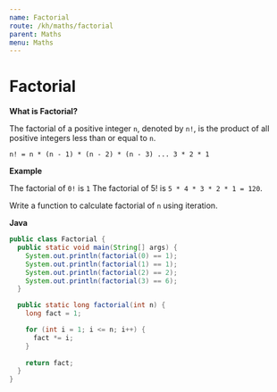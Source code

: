 ```yaml
---
name: Factorial
route: /kh/maths/factorial
parent: Maths
menu: Maths
---
```


# Factorial

**What is Factorial?**

The factorial of a positive integer `n`, denoted by `n!`, is the product of all positive integers less than or equal to `n`.

`n! = n * (n - 1) * (n - 2) * (n - 3) ... 3 * 2 * 1`

**Example**

The factorial of `0!` is `1` The factorial of 5! is `5 * 4 * 3 * 2 * 1 = 120`.

Write a function to calculate factorial of `n` using iteration.

**Java**

```java
public class Factorial {
  public static void main(String[] args) {
    System.out.println(factorial(0) == 1);
    System.out.println(factorial(1) == 1);
    System.out.println(factorial(2) == 2);
    System.out.println(factorial(3) == 6);
  }

  public static long factorial(int n) {
    long fact = 1;

    for (int i = 1; i <= n; i++) {
      fact *= i;
    }
    
    return fact;
  }
}
```

